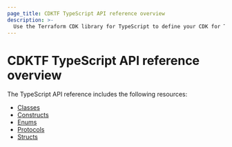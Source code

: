 ```yaml
---
page_title: CDKTF TypeScript API reference overview
description: >-
  Use the Terraform CDK library for TypeScript to define your CDK for Terraform application.
---
```


# CDKTF TypeScript API reference overview

The TypeScript API reference includes the following resources:

- [Classes](/terraform/cdktf/api-reference/typescript/classes)
- [Constructs](/terraform/cdktf/api-reference/typescript/constructs)
- [Enums](/terraform/cdktf/api-reference/typescript/enums)
- [Protocols](/terraform/cdktf/api-reference/typescript/protocols)
- [Structs](/terraform/cdktf/api-reference/typescript/structs)
